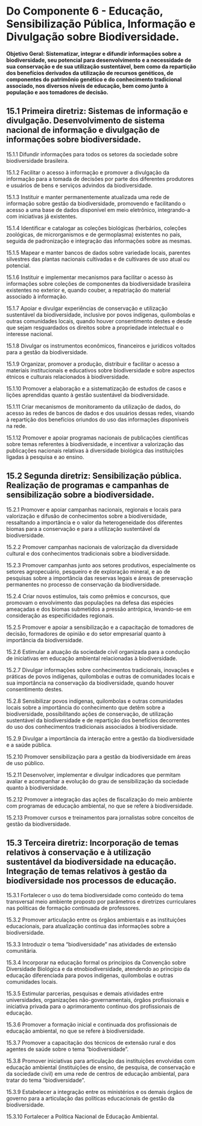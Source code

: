 # Do Componente 6 - Educação, Sensibilização Pública, Informação e Divulgação sobre Biodiversidade.

::: {.callout-note icon=false appearance="simple"}

**Objetivo Geral: Sistematizar, integrar e difundir informações sobre a biodiversidade, seu potencial para desenvolvimento e a necessidade de sua conservação e de sua utilização sustentável, bem como da repartição dos benefícios derivados da utilização de recursos genéticos, de componentes do patrimônio genético e do conhecimento tradicional associado, nos diversos níveis de educação, bem como junto à população e aos tomadores de decisão.**

:::

## 15.1 Primeira diretriz: Sistemas de informação e divulgação. Desenvolvimento de sistema nacional de informação e divulgação de informações sobre biodiversidade.

15.1.1 Difundir informações para todos os setores da sociedade sobre biodiversidade brasileira.

15.1.2 Facilitar o acesso à informação e promover a divulgação da informação para a tomada de decisões por parte dos diferentes produtores e usuários de bens e serviços advindos da biodiversidade.

15.1.3 Instituir e manter permanentemente atualizada uma rede de informação sobre gestão da biodiversidade, promovendo e facilitando o acesso a uma base de dados disponível em meio eletrônico, integrando-a com iniciativas já existentes.

15.1.4 Identificar e catalogar as coleções biológicas (herbários, coleções zoológicas, de microrganismos e de germoplasma) existentes no país, seguida de padronização e integração das informações sobre as mesmas.

15.1.5 Mapear e manter bancos de dados sobre variedade locais, parentes silvestres das plantas nacionais cultivadas e de cultivares de uso atual ou potencial.

15.1.6 Instituir e implementar mecanismos para facilitar o acesso às informações sobre coleções de componentes da biodiversidade brasileira existentes no exterior e, quando couber, a repatriação do material associado à informação.

15.1.7 Apoiar e divulgar experiências de conservação e utilização sustentável da biodiversidade, inclusive por povos indígenas, quilombolas e outras comunidades locais, quando houver consentimento destes e desde que sejam resguardados os direitos sobre a propriedade intelectual e o interesse nacional.

15.1.8 Divulgar os instrumentos econômicos, financeiros e jurídicos voltados para a gestão da biodiversidade.

15.1.9 Organizar, promover a produção, distribuir e facilitar o acesso a materiais institucionais e educativos sobre biodiversidade e sobre aspectos étnicos e culturais relacionados à biodiversidade.

15.1.10 Promover a elaboração e a sistematização de estudos de casos e lições aprendidas quanto à gestão sustentável da biodiversidade.

15.1.11 Criar mecanismos de monitoramento da utilização de dados, do acesso às redes de bancos de dados e dos usuários dessas redes, visando à repartição dos benefícios oriundos do uso das informações disponíveis na rede.

15.1.12 Promover e apoiar programas nacionais de publicações científicas sobre temas referentes à biodiversidade, e incentivar a valorização das publicações nacionais relativas à diversidade biológica das instituições ligadas à pesquisa e ao ensino.

## 15.2 Segunda diretriz: Sensibilização pública. Realização de programas e campanhas de sensibilização sobre a biodiversidade.

15.2.1 Promover e apoiar campanhas nacionais, regionais e locais para valorização e difusão de conhecimentos sobre a biodiversidade, ressaltando a importância e o valor da heterogeneidade dos diferentes biomas para a conservação e para a utilização sustentável da biodiversidade.

15.2.2 Promover campanhas nacionais de valorização da diversidade cultural e dos conhecimentos tradicionais sobre a biodiversidade.

15.2.3 Promover campanhas junto aos setores produtivos, especialmente os setores agropecuário, pesqueiro e de exploração mineral, e ao de pesquisas sobre a importância das reservas legais e áreas de preservação permanentes no processo de conservação da biodiversidade.

15.2.4 Criar novos estímulos, tais como prêmios e concursos, que promovam o envolvimento das populações na defesa das espécies ameaçadas e dos biomas submetidos a pressão antrópica, levando-se em consideração as especificidades regionais.

15.2.5 Promover e apoiar a sensibilização e a capacitação de tomadores de decisão, formadores de opinião e do setor empresarial quanto à importância da biodiversidade.

15.2.6 Estimular a atuação da sociedade civil organizada para a condução de iniciativas em educação ambiental relacionadas à biodiversidade.

15.2.7 Divulgar informações sobre conhecimentos tradicionais, inovações e práticas de povos indígenas, quilombolas e outras de comunidades locais e sua importância na conservação da biodiversidade, quando houver consentimento destes.

15.2.8 Sensibilizar povos indígenas, quilombolas e outras comunidades locais sobre a importância do conhecimento que detêm sobre a biodiversidade, possibilitando ações de conservação, de utilização sustentável da biodiversidade e de repartição dos benefícios decorrentes do uso dos conhecimentos tradicionais associados à biodiversidade.

15.2.9 Divulgar a importância da interação entre a gestão da biodiversidade e a saúde pública.

15.2.10 Promover sensibilização para a gestão da biodiversidade em áreas de uso público.

15.2.11 Desenvolver, implementar e divulgar indicadores que permitam avaliar e acompanhar a evolução do grau de sensibilização da sociedade quanto à biodiversidade.

15.2.12 Promover a integração das ações de fiscalização do meio ambiente com programas de educação ambiental, no que se refere à biodiversidade.

15.2.13 Promover cursos e treinamentos para jornalistas sobre conceitos de gestão da biodiversidade.

## 15.3 Terceira diretriz: Incorporação de temas relativos à conservação e à utilização sustentável da biodiversidade na educação. Integração de temas relativos à gestão da biodiversidade nos processos de educação.

15.3.1 Fortalecer o uso do tema biodiversidade como conteúdo do tema transversal meio ambiente proposto por parâmetros e diretrizes curriculares nas políticas de formação continuada de professores.

15.3.2 Promover articulação entre os órgãos ambientais e as instituições educacionais, para atualização contínua das informações sobre a biodiversidade.

15.3.3 Introduzir o tema "biodiversidade" nas atividades de extensão comunitária.

15.3.4 Incorporar na educação formal os princípios da Convenção sobre Diversidade Biológica e da etnobiodiversidade, atendendo ao princípio da educação diferenciada para povos indígenas, quilombolas e outras comunidades locais.

15.3.5 Estimular parcerias, pesquisas e demais atividades entre universidades, organizações não-governamentais, órgãos profissionais e iniciativa privada para o aprimoramento contínuo dos profissionais de educação.

15.3.6 Promover a formação inicial e continuada dos profissionais de educação ambiental, no que se refere à biodiversidade.

15.3.7 Promover a capacitação dos técnicos de extensão rural e dos agentes de saúde sobre o tema "biodiversidade".

15.3.8 Promover iniciativas para articulação das instituições envolvidas com educação ambiental (instituições de ensino, de pesquisa, de conservação e da sociedade civil) em uma rede de centros de educação ambiental, para tratar do tema "biodiversidade".

15.3.9 Estabelecer a integração entre os ministérios e os demais órgãos de governo para a articulação das políticas educacionais de gestão da biodiversidade.

15.3.10 Fortalecer a Política Nacional de Educação Ambiental.

